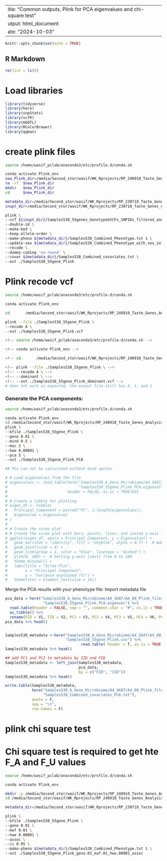  ---
title: "Common outputs, Plink for PCA eigenvalues and chi-square test"
output: html_document
date: "2024-10-03"
---

```r
knitr::opts_chunk$set(echo = TRUE)
```

## R Markdown
```r
rm(list = ls())
```


# Load libraries

```r
library(tidyverse)
library(here)
library(snpStats)
library(vcfR)
library(mbQTL)
library(RColorBrewer)
library(qqman)
```

# create plink files

```bash
source /home/wasif_pclab/anaconda3/etc/profile.d/conda.sh

conda activate Plink_env
new_Plink_dir=/media/Second_stor/wasif/WK_Rprojects/RP_240910_Taste_Genes_Analysis_2/Samples538_A_Geno_Microbiome/A4_SKAT/A4_00_Plink_files/
rm -rf  $new_Plink_dir
mkdir   $new_Plink_dir
cd      $new_Plink_dir

metadata_dir=/media/Second_stor/wasif/WK_Rprojects/RP_230718_Taste_Genes_Analysis_1/Samples538_Analysis/Metadata538_files/
inupt_dir=/media/Second_stor/wasif/WK_Rprojects/RP_230718_Taste_Genes_Analysis_1/Samples538_Analysis/Samples538_GATK/

plink \
--vcf ${inupt_dir}/Samples538_55genes_GenotypeGVCFs_SNPIDs_filtered_anno_IDcomplete4.vcf \
--double-id \
--make-bed \
--keep-allele-order \
--make-pheno ${metadata_dir}/Samples538_Combined_Phenotype.txt 1 \
--update-sex ${metadata_dir}/Samples538_Combined_Phenotype_with_sex_info.txt \
--recode \
--dummy-coding 'no-round' \
--covar ${metadata_dir}/Samples538_Combined_covariates.txt \
--out ./Samples538_55gene_Plink
```

# Plink recode vcf

```bash
source /home/wasif_pclab/anaconda3/etc/profile.d/conda.sh

conda activate Plink_env

cd       /media/Second_stor/wasif/WK_Rprojects/RP_240910_Taste_Genes_Analysis_2/Samples538_A_Geno_Microbiome/A4_SKAT/A4_00_Plink_files/

plink --file ./Samples538_55gene_Plink \
--recode A \
--out ./Samples538_55gene_Plink.vcf
```


```bash
<!-- source /home/wasif_pclab/anaconda3/etc/profile.d/conda.sh -->

<!-- conda activate Plink_env -->

<!-- cd       /media/Second_stor/wasif/WK_Rprojects/RP_240910_Taste_Genes_Analysis_2/Samples538_A_Geno_Microbiome/A4_SKAT/A4_00_Plink_files/ -->

<!-- plink --file ./Samples538_55gene_Plink \ -->
<!-- --recode A \ -->
<!-- --dominant \ -->
<!-- --out ./Samples538_55gene_Plink_dominant.vcf -->
# does not work as expected, the output file still has 0, 1, and 2
```


### Generate the PCA components:

```bash
source /home/wasif_pclab/anaconda3/etc/profile.d/conda.sh

conda activate Plink_env
cd /media/Second_stor/wasif/WK_Rprojects/RP_240910_Taste_Genes_Analysis_2/Samples538_A_Geno_Microbiome/A4_SKAT/A4_00_Plink_files/
plink \
--bfile ./Samples538_55gene_Plink \
--geno 0.01 \
--mind 0.5 \
--mac 2 \
--hwe 0.00001 \
--pca 5 \
--out ./Samples538_55gene_Plink_PCA

## PCs can not be calculated without mind option
```

```r
# # Load eigenvalues from the file
# eigenvalues <- read.table(here("Samples538_A_Geno_Microbiome/A4_SKAT/A4_00_Plink_files/",
#                                "Samples538_55gene_Plink_PCA.eigenval"),
#                           header = FALSE, as.is = TRUE)$V1
# 
# # Create a tibble for plotting
# eigen_df <- tibble(
#   Principal_Component = paste0("PC", 1:length(eigenvalues)),
#   Eigenvalue = eigenvalues
# )
# 
# # Create the scree plot
# # Create the scree plot with bars, points, lines, and custom y-axis limits
# ggplot(eigen_df, aes(x = Principal_Component, y = Eigenvalue)) +
#   geom_bar(stat = "identity", fill = "skyblue", alpha = 0.7) +  # Adding bars
#   geom_point(size = 4) +
#   geom_line(group = 1, color = "blue", linetype = "dashed") +
#   ylim(0, 100) +  # Setting y-axis limits from 0 to 100
#   theme_minimal() +
#   labs(title = "Scree Plot",
#        x = "Principal Component",
#        y = "Variance explained (%)") +
#   theme(text = element_text(size = 14))
```

Merge the PCA results with your phenotype file: Import metadata file

```r
pca_data = here("Samples538_A_Geno_Microbiome/A4_SKAT/A4_00_Plink_files",
                 "Samples538_55gene_Plink_PCA.eigenvec") %>%
  read.table(header = FALSE, sep = "", comment.char = "#", as.is = TRUE) %>%
  as_tibble() %>% 
  rename(FID = V1, IID = V2, PC1 = V3, PC2 = V4, PC3 = V5, PC4 = V6, PC5 = V7)
pca_data %>% head()


Samples538_metadata <-here("Samples538_A_Geno_Microbiome/A4_SKAT/A4_00_Plink_files",
                           "Samples538_55gene_Plink.cov") %>% 
                                  read.table( header = T, as.is = TRUE)
Samples538_metadata %>% head()

## add PC1 and PC2 to metadata by IID and FID
Samples538_metadata <- left_join(Samples538_metadata,
                                 pca_data,
                                 by = c("FID", "IID"))
Samples538_metadata %>% head()

write.table(Samples538_metadata,
            here("Samples538_A_Geno_Microbiome/A4_SKAT/A4_00_Plink_files",
                 "Samples538_Combined_covariates_PCA.txt"),
            quote = F,
            sep = "\t",
            row.names = F)

```

<!-- ## make correlation plot -->
<!-- ```{r} -->
<!-- Samples538_metadata %>%  colnames() -->
<!-- Samples538_metadata_cor <- Samples538_metadata %>% -->
<!--   # reversing the order of batches, the order does not matter. -->
<!--   mutate(Batch = case_when( -->
<!--     Batch_2 == 0 & Batch_3 == 0 ~ 3,   # If both Batch2 and Batch3 are 0, set Batch to 1 -->
<!--     Batch_2 == 1 ~ 2,                 # If Batch2 is 1, set Batch to 2 -->
<!--     Batch_3 == 1 ~ 1                  # If Batch3 is 1, set Batch to 3 -->
<!--   )) %>% -->
<!--   dplyr::select(ECC_status, Sex, Age, Urban_status,SEFI_score, PC1, PC2, PC3, PC4, PC5,Batch) %>% -->
<!--   cor(., use = "complete.obs", method = "spearman" )  # remove 'use' argument if no NAs -->
<!-- Samples538_metadata_cor -->

<!-- # Create a PNG file to save the plot -->
<!-- png(filename = here("Samples538_A_Geno_Microbiome/A4_SKAT/A4_00_Plink_files", -->
<!--                  "Samples538_Combined_covariates_PCA_corrplot.png"), -->
<!--     width = 15, -->
<!--     height = 15, -->
<!--     units = "cm", -->
<!--     res = 300) -->

<!-- # Create correlation plot -->
<!-- corrplot_covariates = corrplot::corrplot(Samples538_metadata_cor, -->
<!--                                          diag = F, -->
<!--                          method = "circle", -->
<!--                          type = "lower", -->
<!--                          tl.col = "black", -->
<!--                          tl.srt = 90) -->

<!-- corrplot_covariates -->

<!-- ``` -->
<!-- ```{r} -->

<!-- # Create a PNG file to save the plot -->
<!-- ggcorrplot_covariates = ggcorrplot::ggcorrplot(Samples538_metadata_cor, -->
<!--            method = "circle", -->
<!--            # insig = "pch", -->
<!--            type = "lower", -->
<!--            # show.diag = T, #  show diagonal -->
<!--            # pch = 2, # Add p-values -->
<!--            # p.mat = p_values, # Add p-values -->
<!--            legend.title = "Correlation\ncoefficient", -->
<!--            tl.col = "black", -->
<!--            digits = 2, -->
<!--            tl.srt = 90, -->
<!--            lab = FALSE, # Do not add correlation coefficient labels -->
<!--            colors = c("red",  "white", "blue"), # Slightly darker color palette -->
<!--            #title = "My Correlation Plot", -->
<!--            ggtheme = theme_bw() # A clean ggplot2 theme -->
<!-- )  -->

<!-- ggcorrplot_covariates = ggcorrplot_covariates +  -->
<!--   theme( -->
<!--     text = element_text(color = "black", size = 12), # Sets global text color to black and size to 12 -->
<!--     axis.title = element_text(color = "black", size = 11), # Ensures axis titles are black and size to 11 -->
<!--     axis.text.y = element_text(color = "black", size = 11, ), # Specifically adjusts x-axis text -->
<!--     axis.text.x = element_text(color = "black", size = 11, angle = 45, hjust = 1, vjust = 1), -->
<!--     legend.text = element_text(color = "black", size = 10), # Ensures legend text is black and size to 12 -->
<!--     legend.title = element_text(color = "black", size = 12) # Ensures legend title is black and size to 10 -->
<!--   ) -->

<!-- ggcorrplot_covariates %>% print()  -->

<!-- # saveRDS(ggcorrplot_covariates, -->
<!-- #         here("Samples538_A_Geno_Microbiome/A4_SKAT/A4_00_Plink_files", -->
<!-- #                  "Samples538_Combined_covariates_PCA_corrplot.png")) -->
<!-- ``` -->


# plink chi square test

# Chi square test is required to get hte F_A and F_U values

```bash
source /home/wasif_pclab/anaconda3/etc/profile.d/conda.sh

conda activate Plink_env

mkdir -p /media/Second_stor/wasif/WK_Rprojects/RP_240910_Taste_Genes_Analysis_2/Samples538_A_Geno_Microbiome/A4_SKAT/A4_00_Plink_files/
cd /media/Second_stor/wasif/WK_Rprojects/RP_240910_Taste_Genes_Analysis_2/Samples538_A_Geno_Microbiome/A4_SKAT/A4_00_Plink_files/

metadata_dir=/media/Second_stor/wasif/WK_Rprojects/RP_230718_Taste_Genes_Analysis_1/Samples538_Analysis/Metadata538_files/

plink \
--bfile ./Samples538_55gene_Plink \
--geno 0.01 \
--maf 0.01 \
--hwe 0.00001 \
--assoc \
--ci 0.95 \
--make-pheno ${metadata_dir}/Samples538_Combined_Phenotype.txt 1 \
--out ./Samples538_55gene_Plink_geno.01_maf.01_hwe.00001_assoc
```

```r

```


<!-- # add genes to the plink assoc file and  -->

<!-- ```{r} -->

<!-- # Read VCF file -->
<!-- vcf <- read.vcfR(here("../RP_230718_Taste_Genes_Analysis_1/Samples538_Analysis/Samples538_GATK/", -->
<!--                       "Samples538_55genes_GenotypeGVCFs_SNPIDs_filtered_anno_IDcomplete3.vcf")) -->


<!-- # Extract chromosome and position -->
<!-- chrom <- vcf@fix[,1] -->
<!-- pos <- vcf@fix[,2] -->

<!-- # Extract the INFO column -->
<!-- info <- vcf@fix[,8] -->

<!-- # Extract the ANN information from INFO by removing the 'ANN=' prefix -->
<!-- ann_info <- gsub("^ANN=", "", info) -->

<!-- # Each element of 'ann_info' can have multiple annotations (separated by comma), -->
<!-- # and each annotation has multiple sub-fields (separated by '|'). -->

<!-- # Function to parse a single annotation -->
<!-- # Updated parse_ann function from the previous correction -->
<!-- parse_ann <- function(ann) { -->
<!--   # Split the annotation into sub-fields -->
<!--   sub_fields <- strsplit(ann, "\\|")[[1]] -->

<!--   # Check if there are enough sub-fields to extract the desired information -->
<!--   if (length(sub_fields) >= 11) { -->
<!--     gene_name <- sub_fields[4] -->
<!--     variant_type <- sub_fields[2] -->
<!--     hgvs_p <- sub_fields[11] # Extract HGVS.p information -->
<!--     return(c(gene_name, variant_type, hgvs_p)) -->
<!--   } else { -->
<!--     return(c(NA, NA, NA)) -->
<!--   } -->
<!-- } -->

<!-- rm(vcf) -->
<!-- # Parse the ANN field for each variant to include HGVS.p information -->
<!-- genes_and_variant_types  <- t(sapply(ann_info, parse_ann)) # transpose to make each row contain the gene, variant type, and HGVS.p -->

<!-- # Modify the data frame creation to include HGVS.p information -->
<!-- df_chromPOS_to_gene_variant  <- data.frame( -->
<!--   CHROM = chrom, -->
<!--   POS = pos, -->
<!--   Gene = genes_and_variant_types [,1], -->
<!--   Variant_Type = genes_and_variant_types [,2], -->
<!--   Variant_Effect = genes_and_variant_types [,3] # Include the HGVS.p information -->
<!-- ) -->

<!-- df_chromPOS_to_gene_variant %>% head() -->

<!-- df_chromPOS_to_gene_variant =  df_chromPOS_to_gene_variant %>% -->
<!--   # we do not need to print the effect of synonymous_variant as it is the same as the reference -->
<!--   mutate(Variant_Effect = if_else(Variant_Type == "synonymous_variant", "", Variant_Effect)) %>% -->
<!--   # replace those values as empty cells have problem in saving as word file -->
<!--  mutate(Variant_Effect = if_else(Variant_Effect == "", "-", Variant_Effect)) %>%  -->
<!--   mutate(CHROM = gsub("chr", "", CHROM)) -->
<!-- df_chromPOS_to_gene_variant %>% head() -->
<!-- # genes_and_variant_types <- t(sapply(ann_info, parse_ann)) # transpose to make each gene-variant pair a row -->
<!-- # -->
<!-- # # Create a dataframe with the chromosome, position, gene name, and variant type -->
<!-- # df_chromPOS_to_gene_variant <- data.frame(CHROM = chrom, POS = pos, Gene = genes_and_variant_types[,1], VARIANT_TYPE = genes_and_variant_types[,2]) -->
<!-- # df_chromPOS_to_gene_variant -->

<!-- # save this file -->
<!-- write.table(df_chromPOS_to_gene_variant, -->
<!--             here("Samples538_A_Geno_Microbiome/A4_SKAT/", -->
<!--                  "Samples538_55gene_df_chromPOS_to_gene_variant.txt"), -->
<!--             quote = F, -->
<!--             sep = "\t", -->
<!--             row.names = F) -->
<!-- ``` -->